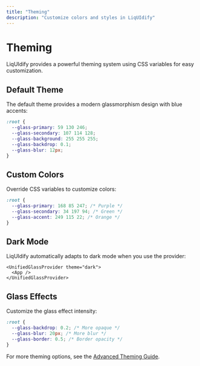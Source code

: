 ```yaml
---
title: "Theming"
description: "Customize colors and styles in LiqUIdify"
---
```


# Theming

LiqUIdify provides a powerful theming system using CSS variables for easy customization.

## Default Theme

The default theme provides a modern glassmorphism design with blue accents:

```css
:root {
  --glass-primary: 59 130 246;
  --glass-secondary: 107 114 128;
  --glass-background: 255 255 255;
  --glass-backdrop: 0.1;
  --glass-blur: 12px;
}
```

## Custom Colors

Override CSS variables to customize colors:

```css
:root {
  --glass-primary: 168 85 247; /* Purple */
  --glass-secondary: 34 197 94; /* Green */
  --glass-accent: 249 115 22; /* Orange */
}
```

## Dark Mode

LiqUIdify automatically adapts to dark mode when you use the provider:

```tsx
<UnifiedGlassProvider theme="dark">
  <App />
</UnifiedGlassProvider>
```

## Glass Effects

Customize the glass effect intensity:

```css
:root {
  --glass-backdrop: 0.2; /* More opaque */
  --glass-blur: 20px; /* More blur */
  --glass-border: 0.5; /* Border opacity */
}
```

For more theming options, see the [Advanced Theming Guide](/guides/advanced-theming).
